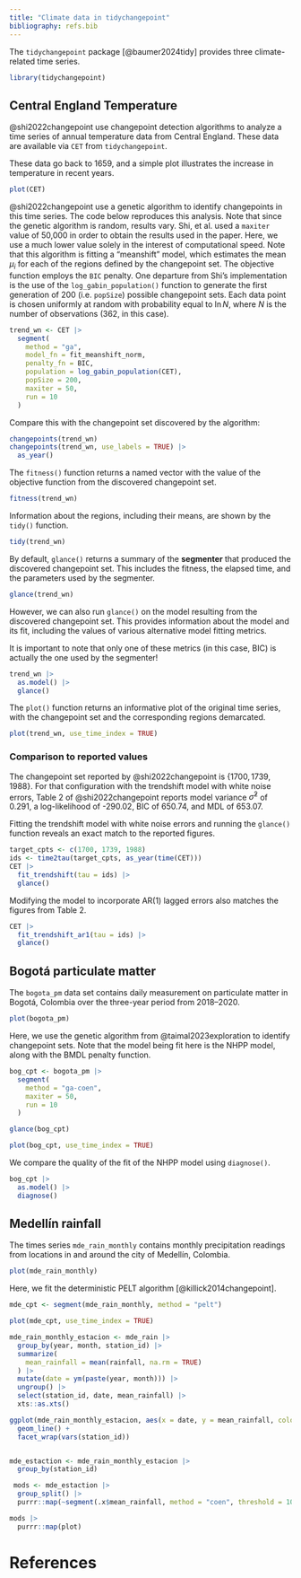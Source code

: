 ```yaml
---
title: "Climate data in tidychangepoint"
bibliography: refs.bib
---
```


The `tidychangepoint` package [@baumer2024tidy] provides three climate-related time series. 

```r
library(tidychangepoint)
```

## Central England Temperature

@shi2022changepoint use changepoint detection algorithms to analyze a time series of annual temperature data from Central England. 
These data are available via `CET` from `tidychangepoint`. 

These data go back to 1659, and a simple plot illustrates the increase in temperature in recent years. 

```r
plot(CET)
```

@shi2022changepoint use a genetic algorithm to identify changepoints in this time series. 
The code below reproduces this analysis. 
Note that since the genetic algorithm is random, results vary. 
Shi, et al. used a `maxiter` value of 50,000 in order to obtain the results used in the paper. 
Here, we use a much lower value solely in the interest of computational speed. 
Note that this algorithm is fitting a "meanshift" model, which estimates the mean $\mu_i$ for each of the regions defined by the changepoint set. 
The objective function employs the `BIC` penalty. 
One departure from Shi's implementation is the use of the `log_gabin_population()` function to generate the first generation of 200 (i.e. `popSize`) possible changepoint sets. 
Each data point is chosen uniformly at random with probability equal to $\ln{N}$, where $N$ is the number of observations (362, in this case). 

```r
trend_wn <- CET |>
  segment(
    method = "ga", 
    model_fn = fit_meanshift_norm, 
    penalty_fn = BIC, 
    population = log_gabin_population(CET),
    popSize = 200, 
    maxiter = 50,
    run = 10
  )
```

Compare this with the changepoint set discovered by the algorithm:

```r
changepoints(trend_wn)
changepoints(trend_wn, use_labels = TRUE) |>
  as_year()
```

The `fitness()` function returns a named vector with the value of the objective function from the discovered changepoint set. 

```r
fitness(trend_wn)
```

Information about the regions, including their means, are shown by the `tidy()` function. 

```r
tidy(trend_wn)
```

By default, `glance()` returns a summary of the **segmenter** that produced the discovered changepoint set. 
This includes the fitness, the elapsed time, and the parameters used by the segmenter. 

```r
glance(trend_wn)
```

However, we can also run `glance()` on the model resulting from the discovered changepoint set. 
This provides information about the model and its fit, including the values of various alternative model fitting metrics.

::: {.callout-important}
It is important to note that only one of these metrics (in this case, BIC) is actually the one used by the segmenter!
:::

```r
trend_wn |>
  as.model() |>
  glance()
```

The `plot()` function returns an informative plot of the original time series, with the changepoint set and the corresponding regions demarcated. 

```r
plot(trend_wn, use_time_index = TRUE)
```


### Comparison to reported values

The changepoint set reported by @shi2022changepoint is $\{1700, 1739, 1988\}$. 
For that configuration with the trendshift model with white noise errors, Table 2 of @shi2022changepoint reports model variance $\hat{\sigma}^2$ of 0.291, a log-likelihood of -290.02, BIC of 650.74, and MDL of 653.07. 

Fitting the trendshift model with white noise errors and running the `glance()` function reveals an exact match to the reported figures. 

```r
target_cpts <- c(1700, 1739, 1988)
ids <- time2tau(target_cpts, as_year(time(CET)))
CET |>
  fit_trendshift(tau = ids) |>
  glance()
```

Modifying the model to incorporate AR(1) lagged errors also matches the figures from Table 2. 

```r
CET |>
  fit_trendshift_ar1(tau = ids) |>
  glance()
```

## Bogotá particulate matter

The `bogota_pm` data set contains daily measurement on particulate matter in Bogotá, Colombia over the three-year period from 2018--2020. 

```r
plot(bogota_pm)
```

Here, we use the genetic algorithm from @taimal2023exploration to identify changepoint sets. 
Note that the model being fit here is the NHPP model, along with the BMDL penalty function. 

```r
bog_cpt <- bogota_pm |>
  segment(
    method = "ga-coen",
    maxiter = 50,
    run = 10
  )
```

```r
glance(bog_cpt)
```

```r
plot(bog_cpt, use_time_index = TRUE)
```

We compare the quality of the fit of the NHPP model using `diagnose()`.

```r
bog_cpt |>
  as.model() |>
  diagnose()
```

## Medellín rainfall

The times series `mde_rain_monthly` contains monthly precipitation readings from locations in and around the city of Medellín, Colombia. 

```r
plot(mde_rain_monthly)
```

Here, we fit the deterministic PELT algorithm [@killick2014changepoint].

```r
mde_cpt <- segment(mde_rain_monthly, method = "pelt")
```

```r
plot(mde_cpt, use_time_index = TRUE)
```






```r
mde_rain_monthly_estacion <- mde_rain |>
  group_by(year, month, station_id) |>
  summarize(
    mean_rainfall = mean(rainfall, na.rm = TRUE)
  ) |>
  mutate(date = ym(paste(year, month))) |>
  ungroup() |>
  select(station_id, date, mean_rainfall) |>
  xts::as.xts()

ggplot(mde_rain_monthly_estacion, aes(x = date, y = mean_rainfall, color = factor(station_id))) +
  geom_line() +
  facet_wrap(vars(station_id))


mde_estaction <- mde_rain_monthly_estacion |>
  group_by(station_id)

 mods <- mde_estaction |>
  group_split() |>
  purrr::map(~segment(.x$mean_rainfall, method = "coen", threshold = 10))

mods |>
  purrr::map(plot)
```

# References
